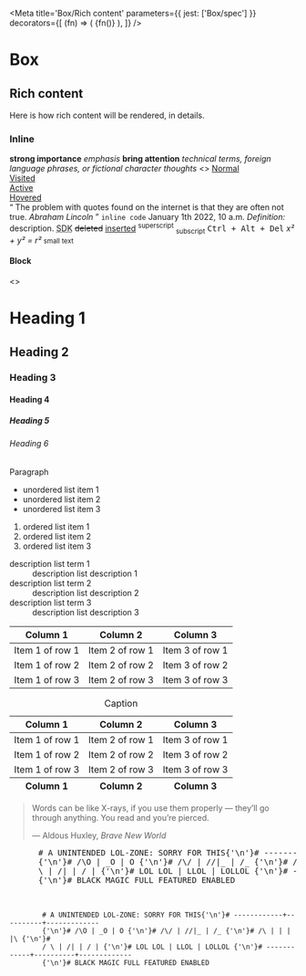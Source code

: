 

<Meta
  title='Box/Rich content'
  parameters={{ jest: ['Box/spec'] }}
  decorators={[
    (fn) => (
      <Box fontFamily='sans' fontScale='p3' withRichContent>
        {fn()}
      </Box>
    ),
  ]}
/>

# Box

## Rich content

Here is how rich content will be rendered, in details.

### Inline

<Canvas>
  <Story name='strong'>
    <strong>strong importance</strong>
  </Story>
</Canvas>

<Canvas>
  <Story name='em'>
    <em>emphasis</em>
  </Story>
</Canvas>

<Canvas>
  <Story name='b'>
    <b>bring attention</b>
  </Story>
</Canvas>

<Canvas>
  <Story name='i'>
    <i>
      technical terms, foreign language phrases, or fictional character thoughts
    </i>
  </Story>
</Canvas>

<Canvas>
  <Story name='a'>
    <>
      <a href='#'>Normal</a>
      <br />
      <a href='#' className='is-visited'>
        Visited
      </a>
      <br />
      <a href='#' className='is-active'>
        Active
      </a>
      <br />
      <a href='#' className='is-hovered'>
        Hovered
      </a>
      <br />
    </>
  </Story>
</Canvas>

<Canvas>
  <Story name='q and cite'>
    <q>
      The problem with quotes found on the internet is that they are often not
      true. <cite>Abraham Lincoln</cite>
    </q>
  </Story>
</Canvas>

<Canvas>
  <Story name='code'>
    <code>inline code</code>
  </Story>
</Canvas>

<Canvas>
  <Story name='time'>
    <time dateTime='20220101 10:00'>January 1th 2022, 10 a.m.</time>
  </Story>
</Canvas>

<Canvas>
  <Story name='dfn'>
    <dfn>Definition:</dfn> description.
  </Story>
</Canvas>

<Canvas>
  <Story name='abbr'>
    <abbr title='Source Development Kit'>SDK</abbr>
  </Story>
</Canvas>

<Canvas>
  <Story name='del and ins'>
    <del>deleted</del> <ins>inserted</ins>
  </Story>
</Canvas>

<Canvas>
  <Story name='sup and sub'>
    <sup>superscript</sup> <sub>subscript</sub>
  </Story>
</Canvas>

<Canvas>
  <Story name='kbd'>
    <kbd>Ctrl + Alt + Del</kbd>
  </Story>
</Canvas>

<Canvas>
  <Story name='var'>
    <var>x² + y² = r²</var>
  </Story>
</Canvas>

<Canvas>
  <Story name='small'>
    <small>small text</small>
  </Story>
</Canvas>

#### Block

<Canvas>
  <Story name='hx'>
    <>
      <h1>Heading 1</h1>
      <h2>Heading 2</h2>
      <h3>Heading 3</h3>
      <h4>Heading 4</h4>
      <h5>Heading 5</h5>
      <h6>Heading 6</h6>
    </>
  </Story>
</Canvas>

<Canvas>
  <Story name='p'>
    <p>Paragraph</p>
  </Story>
</Canvas>

<Canvas>
  <Story name='ul'>
    <ul>
      <li>unordered list item 1</li>
      <li>unordered list item 2</li>
      <li>unordered list item 3</li>
    </ul>
  </Story>
</Canvas>

<Canvas>
  <Story name='ol'>
    <ol>
      <li>ordered list item 1</li>
      <li>ordered list item 2</li>
      <li>ordered list item 3</li>
    </ol>
  </Story>
</Canvas>

<Canvas>
  <Story name='dl'>
    <dl>
      <dt>description list term 1</dt>
      <dd>description list description 1</dd>
      <dt>description list term 2</dt>
      <dd>description list description 2</dd>
      <dt>description list term 3</dt>
      <dd>description list description 3</dd>
    </dl>
  </Story>
</Canvas>

<Canvas>
  <Story name='table (simple)'>
    <table>
      <thead>
        <tr>
          <th>Column 1</th>
          <th>Column 2</th>
          <th>Column 3</th>
        </tr>
      </thead>
      <tbody>
        <tr>
          <td>Item 1 of row 1</td>
          <td>Item 2 of row 1</td>
          <td>Item 3 of row 1</td>
        </tr>
        <tr>
          <td>Item 1 of row 2</td>
          <td>Item 2 of row 2</td>
          <td>Item 3 of row 2</td>
        </tr>
        <tr>
          <td>Item 1 of row 3</td>
          <td>Item 2 of row 3</td>
          <td>Item 3 of row 3</td>
        </tr>
      </tbody>
    </table>
  </Story>
</Canvas>

<Canvas>
  <Story name='table (complex)'>
    <table>
      <caption>Caption</caption>
      <thead>
        <tr>
          <th>Column 1</th>
          <th>Column 2</th>
          <th>Column 3</th>
        </tr>
      </thead>
      <tfoot>
        <tr>
          <th>Column 1</th>
          <th>Column 2</th>
          <th>Column 3</th>
        </tr>
      </tfoot>
      <tbody>
        <tr>
          <td>Item 1 of row 1</td>
          <td>Item 2 of row 1</td>
          <td>Item 3 of row 1</td>
        </tr>
        <tr>
          <td>Item 1 of row 2</td>
          <td>Item 2 of row 2</td>
          <td>Item 3 of row 2</td>
        </tr>
        <tr>
          <td>Item 1 of row 3</td>
          <td>Item 2 of row 3</td>
          <td>Item 3 of row 3</td>
        </tr>
      </tbody>
    </table>
  </Story>
</Canvas>

<Canvas>
  <Story name='blockquote and cite'>
    <blockquote>
      <p>
        Words can be like X-rays, if you use them properly — they’ll go through
        anything. You read and you’re pierced.
      </p>
      <footer>
        — Aldous Huxley, <cite>Brave New World</cite>
      </footer>
    </blockquote>
  </Story>
</Canvas>

<Canvas>
  <Story name='pre'>
    <pre>
      # A UNINTENDED LOL-ZONE: SORRY FOR THIS{'\n'}# ------------+----------+-------------
      {'\n'}# /\O | _O | O {'\n'}# /\/ | //|_ | /_ {'\n'}# /\ | | | |\ {'\n'}# /
      \ | /| | / | {'\n'}# LOL LOL | LLOL | LOLLOL {'\n'}# ------------+----------+-------------
      {'\n'}# BLACK MAGIC FULL FEATURED ENABLED
    </pre>
  </Story>
</Canvas>

<Canvas>
  <Story name='pre with code'>
    <pre>
      <code>
        # A UNINTENDED LOL-ZONE: SORRY FOR THIS{'\n'}# ------------+----------+-------------
        {'\n'}# /\O | _O | O {'\n'}# /\/ | //|_ | /_ {'\n'}# /\ | | | |\ {'\n'}#
        / \ | /| | / | {'\n'}# LOL LOL | LLOL | LOLLOL {'\n'}# ------------+----------+-------------
        {'\n'}# BLACK MAGIC FULL FEATURED ENABLED
      </code>
    </pre>
  </Story>
</Canvas>
